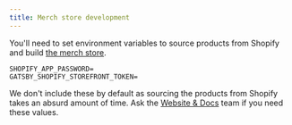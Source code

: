 ```yaml
---
title: Merch store development
---
```


You'll need to set environment variables to source products from Shopify and build [the merch store](/merch).

```
SHOPIFY_APP_PASSWORD=
GATSBY_SHOPIFY_STOREFRONT_TOKEN=
```

We don't include these by default as sourcing the products from Shopify takes an absurd amount of time. Ask the [Website & Docs](/teams/website-docs) team if you need these values.
